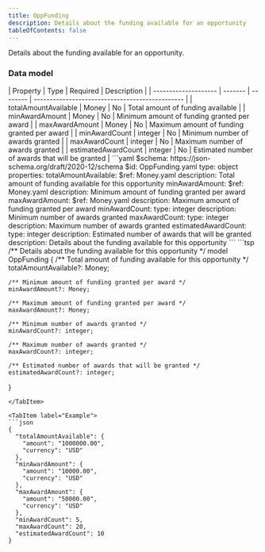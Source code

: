 ```yaml
---
title: OppFunding
description: Details about the funding available for an opportunity
tableOfContents: false
---
```



Details about the funding available for an opportunity.

### Data model

<Tabs>
  <TabItem label="Table">
  | Property             | Type    | Required | Description                                     |
  | -------------------- | ------- | -------- | ----------------------------------------------- |
  | totalAmountAvailable | Money   | No       | Total amount of funding available               |
  | minAwardAmount       | Money   | No       | Minimum amount of funding granted per award     |
  | maxAwardAmount       | Money   | No       | Maximum amount of funding granted per award     |
  | minAwardCount        | integer | No       | Minimum number of awards granted                |
  | maxAwardCount        | integer | No       | Maximum number of awards granted                |
  | estimatedAwardCount  | integer | No       | Estimated number of awards that will be granted |
  </TabItem>

  <TabItem label="JSON Schema">
  ```yaml
  $schema: https://json-schema.org/draft/2020-12/schema
  $id: OppFunding.yaml
  type: object
  properties:
    totalAmountAvailable:
      $ref: Money.yaml
      description: Total amount of funding available for this opportunity
    minAwardAmount:
      $ref: Money.yaml
      description: Minimum amount of funding granted per award
    maxAwardAmount:
      $ref: Money.yaml
      description: Maximum amount of funding granted per award
    minAwardCount:
      type: integer
      description: Minimum number of awards granted
    maxAwardCount:
      type: integer
      description: Maximum number of awards granted
    estimatedAwardCount:
      type: integer
      description: Estimated number of awards that will be granted
  description: Details about the funding available for this opportunity
  ```
  </TabItem>

  <TabItem label="TypeSpec">
  ```tsp
  /** Details about the funding available for this opportunity */
  model OppFunding {
    /** Total amount of funding available for this opportunity */
    totalAmountAvailable?: Money;

    /** Minimum amount of funding granted per award */
    minAwardAmount?: Money;

    /** Maximum amount of funding granted per award */
    maxAwardAmount?: Money;

    /** Minimum number of awards granted */
    minAwardCount?: integer;

    /** Maximum number of awards granted */
    maxAwardCount?: integer;

    /** Estimated number of awards that will be granted */
    estimatedAwardCount?: integer;
  }
  ```
  </TabItem>

  <TabItem label="Example">
  ```json
  {
    "totalAmountAvailable": {
      "amount": "1000000.00",
      "currency": "USD"
    },
    "minAwardAmount": {
      "amount": "10000.00",
      "currency": "USD"
    },
    "maxAwardAmount": {
      "amount": "50000.00",
      "currency": "USD"
    },
    "minAwardCount": 5,
    "maxAwardCount": 20,
    "estimatedAwardCount": 10
  }
  ```
  </TabItem>
</Tabs> 
